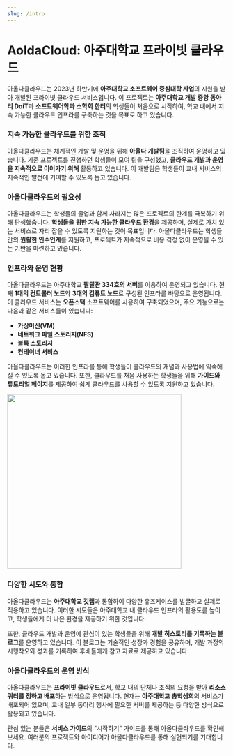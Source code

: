 ```yaml
---
slug: /intro
---
```


# AoldaCloud: 아주대학교 프라이빗 클라우드

아올다클라우드는 2023년 하반기에 **아주대학교 소프트웨어 중심대학 사업**의 지원을 받아 개발된 프라이빗 클라우드 서비스입니다. 이 프로젝트는 **아주대학교 개발 중앙 동아리 DoiT**과 **소프트웨어학과 소학회 한터**의 학생들이 처음으로 시작하여, 학교 내에서 지속 가능한 클라우드 인프라를 구축하는 것을 목표로 하고 있습니다.

### 지속 가능한 클라우드를 위한 조직

아올다클라우드는 체계적인 개발 및 운영을 위해 **아올다 개발팀**을 조직하여 운영하고 있습니다. 기존 프로젝트를 진행하던 학생들이 모여 팀을 구성했고, **클라우드 개발과 운영을 지속적으로 이어가기 위해** 활동하고 있습니다. 이 개발팀은 학생들이 교내 서비스의 지속적인 발전에 기여할 수 있도록 돕고 있습니다.

### 아올다클라우드의 필요성

아올다클라우드는 학생들의 졸업과 함께 사라지는 많은 프로젝트의 한계를 극복하기 위해 탄생했습니다. **학생들을 위한 지속 가능한 클라우드 환경**을 제공하며, 실제로 가치 있는 서비스로 자리 잡을 수 있도록 지원하는 것이 목표입니다. 아올다클라우드는 학생들 간의 **원활한 인수인계**를 지원하고, 프로젝트가 지속적으로 비용 걱정 없이 운영될 수 있는 기반을 마련하고 있습니다.

### 인프라와 운영 현황

아올다클라우드는 아주대학교 **팔달관 334호의 서버**를 이용하여 운영되고 있습니다. 현재 **1대의 컨트롤러 노드**와 **3대의 컴퓨트 노드**로 구성된 인프라를 바탕으로 운영됩니다. 이 클라우드 서비스는 **오픈스택** 소프트웨어를 사용하여 구축되었으며, 주요 기능으로는 다음과 같은 서비스들이 있습니다:

- **가상머신(VM)**
- **네트워크 파일 스토리지(NFS)**
- **블록 스토리지**
- **컨테이너 서비스**

아올다클라우드는 이러한 인프라를 통해 학생들이 클라우드의 개념과 사용법에 익숙해질 수 있도록 돕고 있습니다. 또한, 클라우드를 처음 사용하는 학생들을 위해 **가이드와 튜토리얼 페이지**를 제공하여 쉽게 클라우드를 사용할 수 있도록 지원하고 있습니다.

<img src="/img/intro/image.png" width="400"/>

### 다양한 시도와 통합

아올다클라우드는 **아주대학교 깃랩**과 통합하여 다양한 유즈케이스를 발굴하고 실제로 적용하고 있습니다. 이러한 시도들은 아주대학교 내 클라우드 인프라의 활용도를 높이고, 학생들에게 더 나은 환경을 제공하기 위한 것입니다.

또한, 클라우드 개발과 운영에 관심이 있는 학생들을 위해 **개발 히스토리를 기록하는 블로그**를 운영하고 있습니다. 이 블로그는 기술적인 성장과 경험을 공유하며, 개발 과정의 시행착오와 성과를 기록하여 후배들에게 참고 자료로 제공하고 있습니다.

### 아올다클라우드의 운영 방식

아올다클라우드는 **프라이빗 클라우드**로서, 학교 내의 단체나 조직의 요청을 받아 **리소스 쿼터를 정하고 배포**하는 방식으로 운영됩니다. 현재는 **아주대학교 총학생회**의 서비스가 배포되어 있으며, 교내 일부 동아리 행사에 필요한 서버를 제공하는 등 다양한 방식으로 활용되고 있습니다.

관심 있는 분들은 **서비스 가이드**의 "시작하기" 가이드를 통해 아올다클라우드를 확인해보세요. 여러분의 프로젝트와 아이디어가 아올다클라우드를 통해 실현되기를 기대합니다.